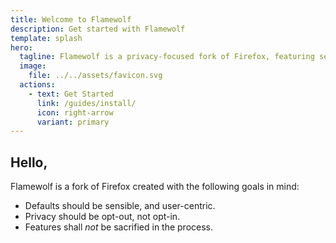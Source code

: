 ```yaml
---
title: Welcome to Flamewolf
description: Get started with Flamewolf
template: splash
hero:
  tagline: Flamewolf is a privacy-focused fork of Firefox, featuring several non-standard Web APIs.
  image:
    file: ../../assets/favicon.svg
  actions:
    - text: Get Started 
      link: /guides/install/
      icon: right-arrow
      variant: primary
---
```



## Hello, <FlameAPI api="whoami" def="Fellow Earthling"/>

Flamewolf is a fork of Firefox created with the following goals in mind:

- Defaults should be sensible, and user-centric.
- Privacy should be opt-out, not opt-in.
- Features shall *not* be sacrified in the process.

